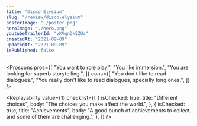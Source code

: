 ```yaml
---
title: "Disco Elysium"
slug: "/review/disco-elysium"
posterImage: "./poster.png"
heroImage: "./hero.png"
youtubeTrailerId: "vKVgnDk5ZUc"
createdAt: "2021-09-09"
updatedAt: "2021-09-09"
isPublished: false
---
```


<Proscons
  pros={[
    "You want to role play.",
    "You like immersion.",
    "You are looking for superb storytelling.",
  ]}
  cons={[
    "You don't like to read dialogues.",
    "You really don't like to read dialogues, specially long ones.",
  ]}
/>

<Section className="mt-10" title="Worth mentioning...">
  <List
    className="mt-5"
    items={[
      {
        mood: "kudos",
        content:
          "Voice acting, graphics and visuals are top notch. The art style is pretty unique.",
      },
      {
        mood: "positive",
        content: "The game is well polished. Bugs go unnoticed.",
      },
      {
        mood: "negative",
        content: "Annoying and frequent loading screens, even with an SSD.",
      },
      {
        mood: "negative",
        content: "The game can be quite linear for an RPG.",
      },
    ]}
  />
</Section>

<Replayability
  value={1}
  checklist={[
    {
      isChecked: true,
      title: "Different choices",
      body: "The choices you make affect the world.",
    },
    {
      isChecked: true,
      title: "Achievements",
      body: "A good bunch of achievements to collect, and some of them are challenging.",
    },
  ]}
/>
